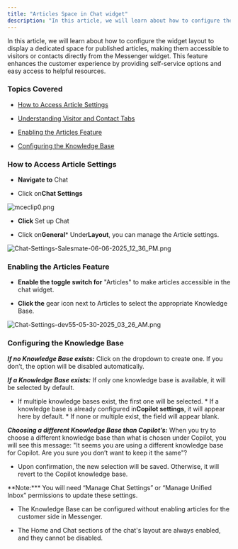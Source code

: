 ```yaml
---
title: "Articles Space in Chat widget"
description: "In this article, we will learn about how to configure the widget layout to display a dedicated space for published articles, making them accessible to..."
---
```


In this article, we will learn about how to configure the widget layout to display a dedicated space for published articles, making them accessible to visitors or contacts directly from the Messenger widget. This feature enhances the customer experience by providing self-service options and easy access to helpful resources.

### Topics Covered

* [How to Access Article Settings](https://support.salesmate.io/hc/en-us/articles/44633769500569-Articles-Space-in-Chat-widget#h_01JWEDHJ3D30JRD31GE37ZGEBF)

* [Understanding Visitor and Contact Tabs](https://support.salesmate.io/hc/en-us/articles/44633769500569-Articles-Space-in-Chat-widget#h_01JWEDHJ3D2T2JVTKNE0M94AA9)

* [Enabling the Articles Feature](https://support.salesmate.io/hc/en-us/articles/44633769500569-Articles-Space-in-Chat-widget#h_01JWEDHJ3DE4J72NP4C37P5DK3)

* [Configuring the Knowledge Base](https://support.salesmate.io/hc/en-us/articles/44633769500569-Articles-Space-in-Chat-widget#h_01JWEDHJ3D0P26QDP7P2DGJS61)

### How to Access Article Settings

* **Navigate to** Chat

* Click on**Chat Settings**

![mceclip0.png](./images/mceclip0-3.png)

* **Click** Set up Chat

* Click on**General*** Under**Layout**, you can manage the Article settings.

![Chat-Settings-Salesmate-06-06-2025_12_36_PM.png](./images/Chat-Settings-Salesmate-06-06-2025_12_36_PM.png)

### Enabling the Articles Feature

* **Enable the toggle switch for** "Articles" to make articles accessible in the chat widget.

* **Click the** gear icon next to Articles to select the appropriate Knowledge Base.

![Chat-Settings-dev55-05-30-2025_03_26_AM.png](./images/Chat-Settings-dev55-05-30-2025_03_26_AM.png)

### Configuring the Knowledge Base

***If no Knowledge Base exists:*** Click on the dropdown to create one. If you don’t, the option will be disabled automatically.

***If a Knowledge Base exists:*** If only one knowledge base is available, it will be selected by default.

* If multiple knowledge bases exist, the first one will be selected. * If a knowledge base is already configured in**Copilot settings**, it will appear here by default. * If none or multiple exist, the field will appear blank.

***Choosing a different Knowledge Base than Copilot’s:*** When you try to choose a different knowledge base than what is chosen under Copilot, you will see this message: "It seems you are using a different knowledge base for Copilot. Are you sure you don’t want to keep it the same"?

* Upon confirmation, the new selection will be saved. Otherwise, it will revert to the Copilot knowledge base.

<Note>
**Note:*** You will need “Manage Chat Settings” or “Manage Unified Inbox” permissions to update these settings.

* The Knowledge Base can be configured without enabling articles for the customer side in Messenger.

* The Home and Chat sections of the chat's layout are always enabled, and they cannot be disabled.

</Note>
